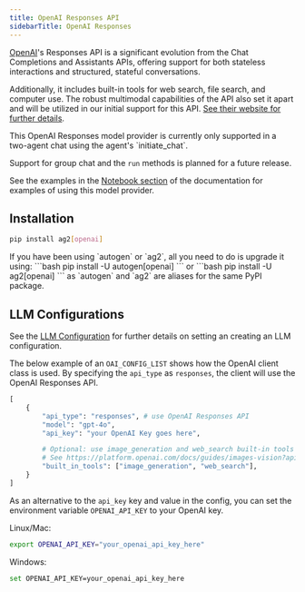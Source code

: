 ```yaml
---
title: OpenAI Responses API
sidebarTitle: OpenAI Responses
---
```


[OpenAI](https://openai.com/)'s Responses API is a significant evolution from the Chat Completions and Assistants APIs, offering support for both stateless interactions and structured, stateful conversations.

Additionally, it includes built-in tools for web search, file search, and computer use. The robust multimodal capabilities of the API also set it apart and will be utilized in our initial support for this API. [See their website for further details](https://platform.openai.com/docs/api-reference/responses).

<Warning>
This OpenAI Responses model provider is currently only supported in a two-agent chat using the agent's `initiate_chat`.

Support for group chat and the `run` methods is planned for a future release.

See the examples in the [Notebook section](/docs/use-cases/notebooks/Notebooks/?tags=responses) of the documentation for examples of using this model provider.
</Warning>

## Installation

``` bash
pip install ag2[openai]
```

<Tip>
If you have been using `autogen` or `ag2`, all you need to do is upgrade it using:
```bash
pip install -U autogen[openai]
```
or
```bash
pip install -U ag2[openai]
```
as `autogen` and `ag2` are aliases for the same PyPI package.
</Tip>

## LLM Configurations

See the [LLM Configuration](/docs/user-guide/basic-concepts/llm-configuration) for further details on setting an creating an LLM configuration.

The below example of an `OAI_CONFIG_LIST` shows how the OpenAI client class is used.
By specifying the `api_type` as `responses`, the client will use the OpenAI Responses API.

```python
[
    {
        "api_type": "responses", # use OpenAI Responses API
        "model": "gpt-4o",
        "api_key": "your OpenAI Key goes here",

        # Optional: use image_generation and web_search built-in tools
        # See https://platform.openai.com/docs/guides/images-vision?api-mode=responses
        "built_in_tools": ["image_generation", "web_search"],
    }
]
```

As an alternative to the `api_key` key and value in the config, you can set the environment variable `OPENAI_API_KEY` to your OpenAI key.

Linux/Mac:
``` bash
export OPENAI_API_KEY="your_openai_api_key_here"
```

Windows:
``` bash
set OPENAI_API_KEY=your_openai_api_key_here
```
